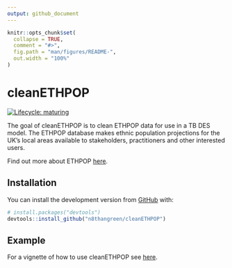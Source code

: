 ```yaml
---
output: github_document
---
```


<!-- README.md is generated from README.Rmd. Please edit that file -->

```r
knitr::opts_chunk$set(
  collapse = TRUE,
  comment = "#>",
  fig.path = "man/figures/README-",
  out.width = "100%"
)
```

# cleanETHPOP

<!-- badges: start -->
[![Lifecycle: maturing](https://img.shields.io/badge/lifecycle-maturing-blue.svg)](https://www.tidyverse.org/lifecycle/#maturing)
<!-- badges: end -->

The goal of cleanETHPOP is to clean ETHPOP data for use in a TB DES model.
The ETHPOP database makes ethnic population projections for the UK's local areas available to stakeholders, practitioners and other interested users.

Find out more about ETHPOP [here](http://www.ethpop.org/what.html).

## Installation

You can install the development version from [GitHub](https://github.com/) with:

``` r
# install.packages("devtools")
devtools::install_github("n8thangreen/cleanETHPOP")
```

## Example

For a vignette of how to use cleanETHPOP see [here](https://n8thangreen.github.io/cleanETHPOP/how-to-use-package.html).
